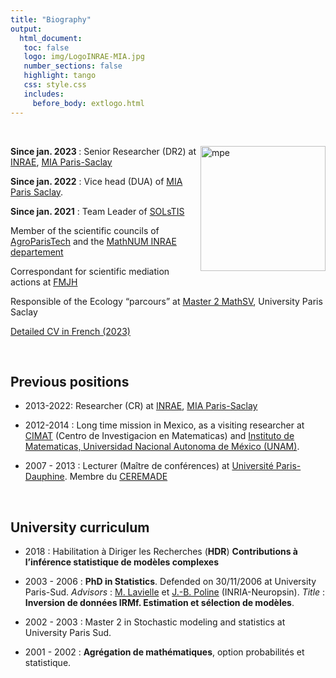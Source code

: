 ```yaml
---
title: "Biography"
output: 
  html_document:
   toc: false
   logo: img/LogoINRAE-MIA.jpg
   number_sections: false
   highlight: tango
   css: style.css
   includes:
     before_body: extlogo.html
---
```

<br>



<img src="img/Sophie-Donnet_inra_HDR_large.jpg" alt="mpe" width = "200px" align="right"> </img>

**Since jan. 2023 ** :  Senior Researcher (DR2) at [INRAE](www.inrae.fr),  [MIA Paris-Saclay](https://mia-ps.inrae.fr/)

**Since jan. 2022** :  Vice head (DUA) of [MIA Paris Saclay](https://mia-ps.inrae.fr/). 

**Since jan. 2021** : Team Leader of [SOLsTIS](https://mia-ps.inrae.fr/solstis)

Member of the scientific councils of [AgroParisTech](http://www2.agroparistech.fr/Structure-Fonctionnement-5.html) and the [MathNUM  INRAE departement](https://www.inrae.fr/en/divisions/mathnum)

Correspondant for scientific mediation actions at [FMJH](https://www.fondation-hadamard.fr/en)

Responsible of the Ecology "parcours"  at [Master 2 MathSV](https://sites.google.com/view/m2-msv/programme/semestre-2?authuser=0),  University Paris Saclay

[Detailed CV in French (2023)   <i class="far fa-file"></i>](CV_donnet_2023.pdf)



<br>


## Previous positions

- 2013-2022:  Researcher (CR) at [INRAE](www.inrae.fr),  [MIA Paris-Saclay](https://mia-ps.inrae.fr/solstis)

- 2012-2014 : Long time mission in Mexico, as a visiting researcher at [CIMAT](https://www.cimat.mx) (Centro de Investigacion en Matematicas) and [Instituto de Matematicas, Universidad Nacional Autonoma de México (UNAM)](https://www.matem.unam.mx/).  

- 2007 - 2013 : Lecturer (Maître de conférences) at   [Université Paris-Dauphine](https://dauphine.psl.eu). Membre du [CEREMADE](https://www.ceremade.dauphine.fr)


<br>

## University curriculum 

  
- 2018 : Habilitation à Diriger les Recherches (**HDR**)  **Contributions à l’inférence statistique de modèles complexes** [<i class="fa fa-download"></i>](publi/HDR_Donnet.pdf) 




- 2003 - 2006 : **PhD in Statistics**. Defended on  30/11/2006 at University Paris-Sud. *Advisors* : [M. Lavielle](http://www.cmap.polytechnique.fr/~lavielle/)  et [J.-B. Poline](https://www.mcgill.ca/neuro/jean-baptiste-poline-phd) (INRIA-Neuropsin). *Title* : **Inversion de données IRMf. Estimation et sélection de modèles**. 

 - 2002 - 2003 : Master 2 in Stochastic modeling and statistics at  University Paris Sud.
 
 - 2001 - 2002 : **Agrégation de mathématiques**, option probabilités et statistique. 



 